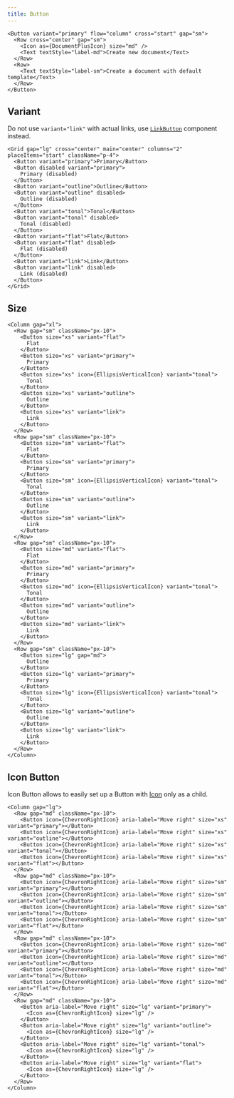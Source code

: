 ```yaml
---
title: Button
---
```


```tsx preview
<Button variant="primary" flow="column" cross="start" gap="sm">
  <Row cross="center" gap="sm">
    <Icon as={DocumentPlusIcon} size="md" />
    <Text textStyle="label-md">Create new document</Text>
  </Row>
  <Row>
    <Text textStyle="label-sm">Create a document with default template</Text>
  </Row>
</Button>
```

## Variant

Do not use `variant="link"` with actual links, use [`LinkButton`](/components/LinkButton) component instead.

```tsx preview
<Grid gap="lg" cross="center" main="center" columns="2" placeItems="start" className="p-4">
  <Button variant="primary">Primary</Button>
  <Button disabled variant="primary">
    Primary (disabled)
  </Button>
  <Button variant="outline">Outline</Button>
  <Button variant="outline" disabled>
    Outline (disabled)
  </Button>
  <Button variant="tonal">Tonal</Button>
  <Button variant="tonal" disabled>
    Tonal (disabled)
  </Button>
  <Button variant="flat">Flat</Button>
  <Button variant="flat" disabled>
    Flat (disabled)
  </Button>
  <Button variant="link">Link</Button>
  <Button variant="link" disabled>
    Link (disabled)
  </Button>
</Grid>
```

## Size

```tsx preview
<Column gap="xl">
  <Row gap="sm" className="px-10">
    <Button size="xs" variant="flat">
      Flat
    </Button>
    <Button size="xs" variant="primary">
      Primary
    </Button>
    <Button size="xs" icon={EllipsisVerticalIcon} variant="tonal">
      Tonal
    </Button>
    <Button size="xs" variant="outline">
      Outline
    </Button>
    <Button size="xs" variant="link">
      Link
    </Button>
  </Row>
  <Row gap="sm" className="px-10">
    <Button size="sm" variant="flat">
      Flat
    </Button>
    <Button size="sm" variant="primary">
      Primary
    </Button>
    <Button size="sm" icon={EllipsisVerticalIcon} variant="tonal">
      Tonal
    </Button>
    <Button size="sm" variant="outline">
      Outline
    </Button>
    <Button size="sm" variant="link">
      Link
    </Button>
  </Row>
  <Row gap="sm" className="px-10">
    <Button size="md" variant="flat">
      Flat
    </Button>
    <Button size="md" variant="primary">
      Primary
    </Button>
    <Button size="md" icon={EllipsisVerticalIcon} variant="tonal">
      Tonal
    </Button>
    <Button size="md" variant="outline">
      Outline
    </Button>
    <Button size="md" variant="link">
      Link
    </Button>
  </Row>
  <Row gap="sm" className="px-10">
    <Button size="lg" gap="md">
      Outline
    </Button>
    <Button size="lg" variant="primary">
      Primary
    </Button>
    <Button size="lg" icon={EllipsisVerticalIcon} variant="tonal">
      Tonal
    </Button>
    <Button size="lg" variant="outline">
      Outline
    </Button>
    <Button size="lg" variant="link">
      Link
    </Button>
  </Row>
</Column>
```

## Icon Button

Icon Button allows to easily set up a Button with [Icon](/components/Icon) only as a child.

```tsx preview
<Column gap="lg">
  <Row gap="md" className="px-10">
    <Button icon={ChevronRightIcon} aria-label="Move right" size="xs" variant="primary"></Button>
    <Button icon={ChevronRightIcon} aria-label="Move right" size="xs" variant="outline"></Button>
    <Button icon={ChevronRightIcon} aria-label="Move right" size="xs" variant="tonal"></Button>
    <Button icon={ChevronRightIcon} aria-label="Move right" size="xs" variant="flat"></Button>
  </Row>
  <Row gap="md" className="px-10">
    <Button icon={ChevronRightIcon} aria-label="Move right" size="sm" variant="primary"></Button>
    <Button icon={ChevronRightIcon} aria-label="Move right" size="sm" variant="outline"></Button>
    <Button icon={ChevronRightIcon} aria-label="Move right" size="sm" variant="tonal"></Button>
    <Button icon={ChevronRightIcon} aria-label="Move right" size="sm" variant="flat"></Button>
  </Row>
  <Row gap="md" className="px-10">
    <Button icon={ChevronRightIcon} aria-label="Move right" size="md" variant="primary"></Button>
    <Button icon={ChevronRightIcon} aria-label="Move right" size="md" variant="outline"></Button>
    <Button icon={ChevronRightIcon} aria-label="Move right" size="md" variant="tonal"></Button>
    <Button icon={ChevronRightIcon} aria-label="Move right" size="md" variant="flat"></Button>
  </Row>
  <Row gap="md" className="px-10">
    <Button aria-label="Move right" size="lg" variant="primary">
      <Icon as={ChevronRightIcon} size="lg" />
    </Button>
    <Button aria-label="Move right" size="lg" variant="outline">
      <Icon as={ChevronRightIcon} size="lg" />
    </Button>
    <Button aria-label="Move right" size="lg" variant="tonal">
      <Icon as={ChevronRightIcon} size="lg" />
    </Button>
    <Button aria-label="Move right" size="lg" variant="flat">
      <Icon as={ChevronRightIcon} size="lg" />
    </Button>
  </Row>
</Column>
```
